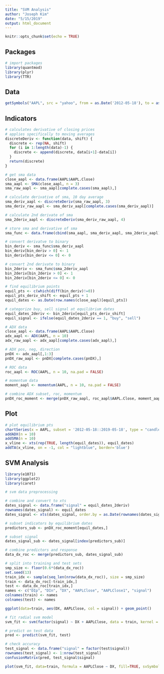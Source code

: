 ```yaml
---
title: "SVM Analysis"
author: "Joseph Kim"
date: "5/15/2019"
output: html_document
---
```


```r
knitr::opts_chunk$set(echo = TRUE)
```

## Packages

```r
# import packages
library(quantmod)
library(plyr)
library(TTR)
```

## Data

```r
getSymbols("AAPL", src = "yahoo", from = as.Date('2012-05-18'), to = as.Date('2019-05-18'))
```

## Indicators 

```r
# calculates derivative of closing prices
# applies specifically to moving averages
discreteDeriv <- function(data, shift) {
  discrete <- rep(NA, shift)
  for (i in 1:length(data)-1) {
    discrete <- append(discrete, data[i+1]-data[i])
  }
  return(discrete)
}
```

```r
# get sma data
close_aapl <- data.frame(AAPL$AAPL.Close)
sma_aapl <- SMA(close_aapl, n = 3)
sma_raw_aapl <- sma_aapl[complete.cases(sma_aapl),]
```

```r
# calculate derivative of sma, 10 day average
sma_deriv_aapl <- discreteDeriv(sma_raw_aapl, 3)
sma_deriv_raw_aapl <- sma_deriv_aapl[complete.cases(sma_deriv_aapl)]
```

```r
# calculate 2nd derivate of sma
sma_2deriv_aapl <- discreteDeriv(sma_deriv_raw_aapl, 4)
```

```r
# store sma and derivative of sma
sma_func <- data.frame(cbind(sma_aapl, sma_deriv_aapl, sma_2deriv_aapl))
```

```r
# convert derivatve to binary
bin_deriv <- sma_func$sma_deriv_aapl
bin_deriv[bin_deriv > 0] <- 1
bin_deriv[bin_deriv <= 0] <- 0

# convert 2nd derivate to binary
bin_2deriv <- sma_func$sma_2deriv_aapl
bin_2deriv[bin_2deriv > 0] <- 1
bin_2deriv[bin_2deriv <= 0] <- 0

# find equilibrium points
equil_pts <- c(which(diff(bin_deriv)!=0))
equil_pts_deriv_shift <- equil_pts + 1
equil_dates <- as.Date(row.names(close_aapl)[equil_pts])

# categorize buy, sell signal at equilibrium dates
equil_dates_2deriv <- bin_2deriv[equil_pts_deriv_shift]
equil_signal <- ifelse(equil_dates_2deriv == 1, "buy", "sell")
```

```r
# ADX data
close_aapl <- data.frame(AAPL$AAPL.Close)
adx_aapl <- ADX(AAPL, n = 10)
adx_raw_aapl <- adx_aapl[complete.cases(adx_aapl),] 

# ADX pos, neg, direction
pnDX <- adx_aapl[,1:3]
pnDX_raw_aapl <- pnDX[complete.cases(pnDX),]

# ROC data
roc_aapl <- ROC(AAPL, n = 10, na.pad = FALSE)

# momentum data
moment_aapl <- momentum(AAPL, n = 10, na.pad = FALSE)

# combine ADX subset, roc, momentum
pnDX_roc_moment <- merge(pnDX_raw_aapl, roc_aapl$AAPL.Close, moment_aapl$AAPL.Close)
```

## Plot

```r
# plot equilibrium pts
chartSeries(x = AAPL, subset = '2012-05-18::2019-05-18', type = "candlesticks", theme = chartTheme("white"), up.col = "green", dn.col = "red") 
addADX(n = 10)
addSMA(n = 10)
x_vline <- xts(rep(TRUE, length(equil_dates)), equil_dates)
addTA(x_vline, on = -1, col = "lightblue", border='blue')
```

## SVM Analysis

```r
library(e1071)
library(ggplot2)
library(caret)
```


```r
# svm data preprocessing

# combine and convert to xts
dates_signal <- data.frame("signal" = equil_dates_2deriv)
rownames(dates_signal) <- equil_dates
dates_signal <- xts(dates_signal, order.by = as.Date(rownames(dates_signal), "%Y-%m-%d"))

# subset indicators by equilibrium dates
predictors_sub <- pnDX_roc_moment[equil_dates,]

# subset signal 
dates_signal_sub <- dates_signal[index(predictors_sub)]

# combine predictors and response
data_dx_roc <- merge(predictors_sub, dates_signal_sub)

# split into training and test sets
smp_size <- floor(0.6*(data_dx_roc))
set.seed(13)
train_idx <- sample(seq_len(nrow(data_dx_roc)), size = smp_size)
train <- data_dx_roc[-train_idx,]
test <- data_dx_roc[train_idx,]
names <- c("DIp", "DIn", "DX", "AAPLClose", "AAPLClose1", "signal")
colnames(train) <- names
colnames(test) <- names
```

```r
ggplot(data=train, aes(DX, AAPLClose, col = signal)) + geom_point()
```

```r
# fit radial svm model
svm_fit <- svm(factor(signal) ~ DX + AAPLClose, data = train, kernel = "linear", degree = 3)
```

```r
# predict on test data
pred <- predict(svm_fit, test)

# check accuracy
test_signal <- data.frame("signal" = factor(test$signal))
rownames(test_signal) <- 1:nrow(test_signal)
confusionMatrix(pred, test_signal$signal)
```

```r
plot(svm_fit, data=train, formula = AAPLClose ~ DX, fill=TRUE, svSymbol = 21, dataSymbol = 19, symbolPalette = c("#268417", "red"), col = c("#f9dbca", "#e5f9ca"))
```


